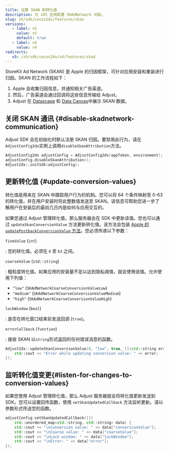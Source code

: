 ```yaml
---
title: 设置 SKAN 和转化值
description: 为 iOS 应用配置 SKAdNetwork 功能。
slug: zh/sdk/cocos2dx/features/skan
versions:
   - label: v5
     value: v5
     default: true
   - label: v4
     value: v4
redirects:
   v5: /zh/sdk/cocos2dx/v4/features/skad
---
```


StoreKit Ad Network \(SKAN\) 是 Apple 的归因框架，可针对应用安装和重装进行归因。SKAN 的工作流程如下：

1. Apple 会收集归因信息，并通知相关广告渠道。
2. 然后，广告渠道会通过回调将这些信息传输给 Adjust。
3. Adjust 在 [Datascape](https://help.adjust.com/zh/suite/article/datascape) 和 [Data Canvas](https://help.adjust.com/zh/classic/article/data-canvas-classic)中展示 SKAN 数据。

## 关闭 SKAN 通讯 {#disable-skadnetwork-communication}

Adjust SDK 会在初始化时默认注册 SKAN 归因。要禁用此行为，请在`AdjustConfig2dx`实例上调用`disableSkanAttribution`方法。

```cpp
AdjustConfig2dx adjustConfig = AdjustConfig2dx(appToken, environment);
adjustConfig.disableSkanAttribution();
Adjust2dx::initSdk(adjustConfig);
```

## 更新转化值 {#update-conversion-values}

转化值是用来在 SKAN 中跟踪用户行为的机制。您可以将 64 个条件映射至 0\-63 的转化值，并在用户安装时将此整数值发送至 SKAN。该信息可帮助您进一步了解用户在安装后的最初几日内是如何与应用交互的。

如果您通过 Adjust 管理转化值，那么服务器会在 SDK 中更新该值。您也可以通过 `updateSkanConversionValue` 方法更新转化值。该方法会包装 [Apple 的 `updatePostbackConversionValue` 方法](https://developer.apple.com/documentation/storekit/skadnetwork/4097267-updatepostbackconversionvalue)。您必须传递以下参数：

<DefList>

`fineValue` \(`int`\)

: 您的转化值。必须在 `0` 至 `63` 之间。

`coarseValue` \(`std::string`\)

: 粗粒度转化值。如果应用的安装量不足以达到隐私阈值，就会使用该值。允许使用下列值：

- `"low"` \(`SKAdNetworkCoarseConversionValueLow`\)
- `"medium"` \(`SKAdNetworkCoarseConversionValueMedium`\)
- `"high"` \(`SKAdNetworkCoarseConversionValueHigh`\)

`lockWindow` \(`bool`\)

: 是否在转化窗口结束前发送回调 \(`true`\)。

`errorCallback` \(`function`\)

: 接收 SKAN 以`string`形式返回的任何错误消息的函数。

</DefList>

```cpp
Adjust2dx::updateSkanConversionValue(6, "low", true, [](std::string error) {
    std::cout << "Error while updating conversion value: " << error;
});
```

## 监听转化值变更{#listen-for-changes-to-conversion-values}

如果您使用 Adjust 管理转化值，那么 Adjust 服务器就会将转化值更新发送到 SDK。您可以设置回传函数，使用 `setSkanUpdatedCallback` 方法监听更新。请以参数形式传送您的函数。

```cpp
adjustConfig.setSkanUpdatedCallback([](
    std::unordered_map<std::string, std::string> data) {
    std::cout << "\nConversion value: " << data["conversionValue"];
    std::cout << "\nCoarse value: " << data["coarseValue"];
    std::cout << "\nLock window: " << data["lockWindow"];
    std::cout << "\nError: " << data["error"];
});
```
